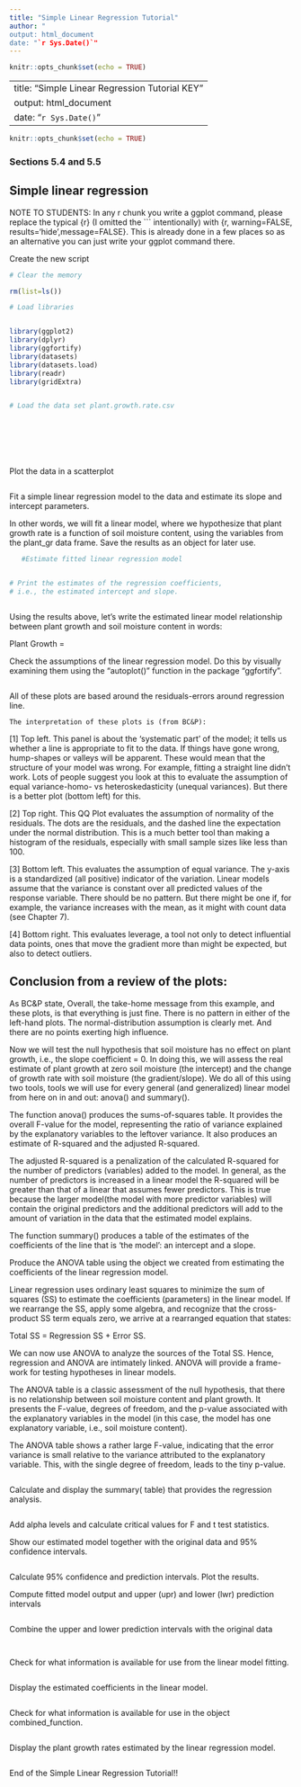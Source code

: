 ---
title: "Simple Linear Regression Tutorial"
author: "
output: html_document
date: "`r Sys.Date()`"
---

```{r setup, include=FALSE}
knitr::opts_chunk$set(echo = TRUE)
```

---
title: "Simple Linear Regression Tutorial KEY"
output: html_document
date: "`r Sys.Date()`"
---

```{r setup, include=FALSE}
knitr::opts_chunk$set(echo = TRUE)
```


 
### Sections 5.4 and 5.5 
## Simple linear regression

NOTE TO STUDENTS: In any r chunk you write a ggplot command, please replace the typical {r} (I omitted the ``` intentionally) with 
{r, warning=FALSE, results='hide',message=FALSE}. This is already done in a few places so as an alternative you can just write your ggplot command there.



Create the new script

```{r}

# Clear the memory

rm(list=ls())

# Load libraries


library(ggplot2)
library(dplyr)
library(ggfortify)
library(datasets)
library(datasets.load)
library(readr)
library(gridExtra)


# Load the data set plant.growth.rate.csv


 
 




```

 Plot the data in a scatterplot

```{r, warning=FALSE, results='hide',message=FALSE}

```

 Fit a simple linear regression model to the data
 and estimate its slope and intercept parameters. 

 In other words, we will
 fit a linear model, where we hypothesize that plant growth
 rate is a function of soil moisture content, using the variables from the
 plant_gr data frame. Save the results as an object
 for later use.
  
 
```{r}
   #Estimate fitted linear regression model  


# Print the estimates of the regression coefficients,
# i.e., the estimated intercept and slope.



```



 Using the results above, let's write
 the estimated linear model relationship
 between plant growth and soil moisture content
 in words:

 Plant Growth =





 Check the assumptions of the linear regression
 model.  Do this by visually examining them using
 the "autoplot()" function in the package "ggfortify".

```{r}

```



 All of these plots are based around the 
 residuals-errors around regression line.

    The interpretation of these plots is (from BC&P):

 [1] Top left. 
     This panel is about the 'systematic part'
     of the model; it tells us whether a line is appropriate
     to fit to the data. If things have gone wrong, hump-shapes
     or valleys will be apparent. These would mean that the
     structure of your model was wrong. For example, fitting a
     straight line didn't work. 
     Lots of people suggest you look at this to evaluate
     the assumption of equal variance-homo- vs
     heteroskedasticity (unequal variances). But there 
     is a better plot (bottom left) for this.

 [2] Top right.
     This QQ Plot evaluates the assumption of
     normality of the residuals. The dots are the residuals, 
     and the dashed line the expectation under the normal
     distribution. This is a much better tool than making
     a histogram of the residuals, especially with small
     sample sizes like less than 100.

 [3] Bottom left.
     This evaluates the assumption of equal
     variance. The y-axis is a standardized (all positive)
     indicator of the variation. Linear models assume that
     the variance is constant over all predicted
     values of the response variable. There should be no
     pattern. But there might be one if, for example,
     the variance increases with the mean, as it might with
     count data (see Chapter 7).

 [4] Bottom right.
     This evaluates leverage, a tool not
     only to detect influential data points, ones that
     move the gradient more than might be expected, but 
     also to detect outliers. 

## Conclusion from a review of the plots:

 As BC&P state, Overall, the take-home message from this
 example, and these plots, is that everything is just fine. 
 There is no pattern in either of the left-hand plots. 
 The normal-distribution assumption is clearly met. And 
 there are no points exerting high influence.





 Now we will test the null hypothesis that
 soil moisture has no effect on plant growth,
 i.e., the slope coefficient = 0.
 In doing this, we will assess the real estimate
 of plant growth at zero soil moisture 
 (the intercept) and the change of growth rate 
 with soil moisture (the gradient/slope).
 We do all of this using two tools, tools
 we will use for every general (and generalized)
 linear model from here on in and out: anova() and
 summary().

 The function anova() produces the sums-of-squares
 table. It provides the overall F-value
 for the model, representing the ratio of variance
 explained by the explanatory variables to the 
 leftover variance. It also produces an estimate
 of R-squared and the adjusted R-squared.

 The adjusted R-squared is a penalization of the
 calculated R-squared for the number of predictors
 (variables) added to the model.  In general, as the
 number of predictors is increased in a linear model
 the R-squared will be greater than that of a linear
 that assumes fewer predictors. This is true because
 the larger model(the model with more predictor 
 variables) will contain the original
 predictors and the additional predictors will add
 to the amount of variation in the data that the 
 estimated model explains.

 The function summary() produces a table of the 
 estimates of the coefficients of the line
 that is 'the model': an intercept and a slope.




 Produce the ANOVA table using the object we
 created from estimating the coefficients of
 the linear regression model.

 Linear regression uses ordinary least squares 
 to minimize the sum of squares (SS) to 
 estimate the coefficients (parameters) in the
 linear model. If we rearrange the SS, apply some
 algebra, and recognize that the cross-product SS
 term equals zero, we arrive at a rearranged
 equation that states:

 Total SS = Regression SS + Error SS.

 We can now use ANOVA to analyze the sources of
 the Total SS. Hence, regression and ANOVA are
 intimately linked. ANOVA will provide a frame-
 work for testing hypotheses in linear models. 

 The ANOVA table is a classic assessment of 
 the null hypothesis, that there is no relationship
 between soil moisture content and plant growth.  It
 presents the F-value, degrees of freedom, and 
 the p-value associated with the explanatory 
 variables in the model (in this case, 
 the model has one explanatory variable, 
 i.e., soil moisture content).

 The ANOVA table shows a rather large F-value,
 indicating that the error variance is small
 relative to the variance attributed to the 
 explanatory variable. This, with the single
 degree of freedom, leads to the tiny p-value.


```{r}

```


 Calculate and display the summary( table)
 that provides the regression analysis.


```{r}

```

 Add alpha levels and calculate critical values for F
 and t test statistics.



 Show our estimated model together with the original
 data and 95% confidence intervals.

```{r, warning=FALSE, results='hide',message=FALSE}

```

 Calculate 95% confidence and prediction intervals.
 Plot the results.



 Compute fitted model output and upper (upr) and
 lower (lwr) prediction intervals

```{r}

```

 Combine the upper and lower prediction
 intervals with the original data

```{r}




```

```{r, warning=FALSE, results='hide',message=FALSE}

```

 Check for what information is available for
 use from the linear model fitting.


```{r}

```

 Display the estimated coefficients in the 
 linear model.

```{r}

```

 Check for what information is available for use
 in the object combined_function.

```{r}

```

 Display the plant growth rates estimated
 by the linear regression model.

```{r}

```


 End of the Simple Linear Regression Tutorial!!



